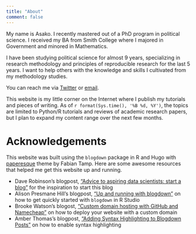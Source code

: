 ```yaml
---
title: "About"
comment: false
---
```




My name is Asako. I recently mastered out of a PhD program in political science. I received my BA from Smith College where I majored in Government and minored in Mathematics. 

I have been studying political science for almost 9 years, specializing in research methodology and principles of reproducible research for the last 5 years. I want to help others with the knowledge and skills I cultivated from my methodology studies. 

You can reach me via
[Twitter](https://twitter.com/asak0mikami) or [email](mailto:asakomikami@gmail.com).


This website is my little corner on the Internet where I publish my tutorials and pieces of writing. As of `r format(Sys.time(), '%B %d, %Y')`, the topics are limited to Python/R tutorials and reviews of academic research papers, but I plan to expand my content range over the next few months.

# Acknowledgements

This website was built using the `blogdown` package in R and Hugo with [paperesque](https://themes.gohugo.io/paperesque/) theme by Fabian Tamp. Here are some awesome resources that helped me get this website up and running. 

- Dave Robinson's blogpost, ["Advice to aspiring data scientists: start a blog"](http://varianceexplained.org/r/start-blog/) for the inspiration to start this blog
- Alison Presmane Hill's blogpost, ["Up and running with blogdown"](https://alison.rbind.io/post/up-and-running-with-blogdown/) on how to get quickly started with `blogdown` in R Studio
- Brooke Watson's blogost, ["Custom domain hosting with GitHub and Namecheap"](https://blog.brooke.science/posts/custom-domain-hosting-with-github-and-namecheap/) on how to deploy your website with a custom domain 
- Amber Thomas's blogpost, ["Adding Syntax Highlighting to Blogdown Posts"](https://amber.rbind.io/2017/11/15/syntaxhighlighting/) on how to enable syntax highlighting


